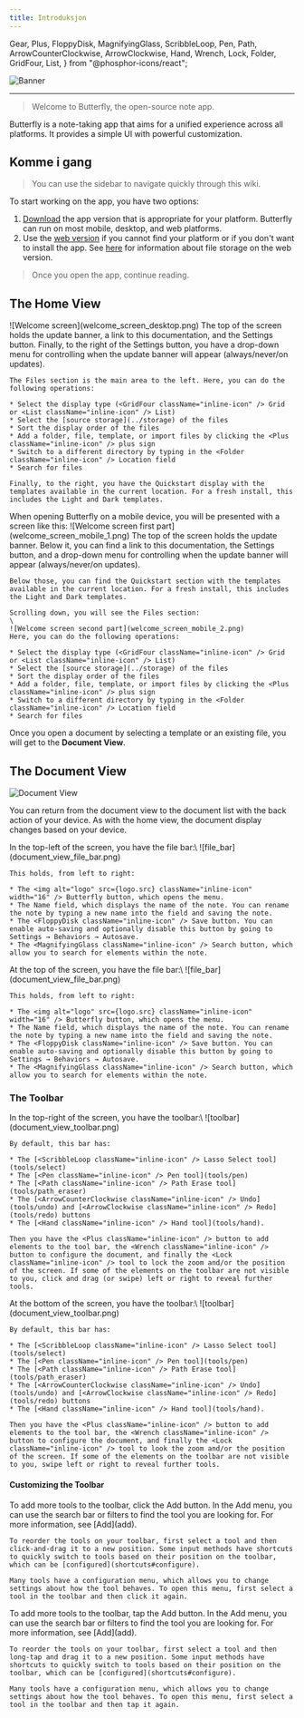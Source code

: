 ```yaml
---
title: Introduksjon
---
```


  Gear,
  Plus,
  FloppyDisk,
  MagnifyingGlass,
  ScribbleLoop,
  Pen,
  Path,
  ArrowCounterClockwise,
  ArrowClockwise,
  Hand,
  Wrench,
  Lock,
  Folder,
  GridFour,
  List,
} from "@phosphor-icons/react";

![Banner](/img/banner.png)

---

> Welcome to Butterfly, the open-source note app.

Butterfly is a note-taking app that aims for a unified experience across all platforms. It provides a simple UI with powerful customization.

## Komme i gang

> You can use the sidebar to navigate quickly through this wiki.

To start working on the app, you have two options:

1. [Download](/downloads) the app version that is appropriate for your platform. Butterfly can run on most mobile, desktop, and web platforms.
2. Use the [web version](https://web.butterfly.linwood.dev) if you cannot find your platform or if you don't want to install the app. See [here](storage#web) for information about file storage on the web version.

> Once you open the app, continue reading.

## The Home View

<Tabs syncKey="platform">
  <TabItem label="Skrivebord">
    ![Welcome screen](welcome_screen_desktop.png)
    The top of the screen holds the update banner, a link to this documentation, and the <Gear className="inline-icon" /> Settings button. Finally, to the right of the <Gear className="inline-icon" /> Settings button, you have a drop-down menu for controlling when the update banner will appear (always/never/on updates).

    The Files section is the main area to the left. Here, you can do the following operations:

    * Select the display type (<GridFour className="inline-icon" /> Grid or <List className="inline-icon" /> List)
    * Select the [source storage](../storage) of the files
    * Sort the display order of the files
    * Add a folder, file, template, or import files by clicking the <Plus className="inline-icon" /> plus sign
    * Switch to a different directory by typing in the <Folder className="inline-icon" /> Location field
    * Search for files

    Finally, to the right, you have the Quickstart display with the templates available in the current location. For a fresh install, this includes the Light and Dark templates.
  </TabItem>

  <TabItem label="Mobil">
    When opening Butterfly on a mobile device, you will be presented with a screen like this:
    ![Welcome screen first part](welcome_screen_mobile_1.png)
    The top of the screen holds the update banner. Below it, you can find a link to this documentation, the <Gear className="inline-icon" /> Settings button, and a drop-down menu for controlling when the update banner will appear (always/never/on updates).

    Below those, you can find the Quickstart section with the templates available in the current location. For a fresh install, this includes the Light and Dark templates.

    Scrolling down, you will see the Files section:
    \
    ![Welcome screen second part](welcome_screen_mobile_2.png)
    Here, you can do the following operations:

    * Select the display type (<GridFour className="inline-icon" /> Grid or <List className="inline-icon" /> List)
    * Select the [source storage](../storage) of the files
    * Sort the display order of the files
    * Add a folder, file, template, or import files by clicking the <Plus className="inline-icon" /> plus sign
    * Switch to a different directory by typing in the <Folder className="inline-icon" /> Location field
    * Search for files
  </TabItem>
</Tabs>

Once you open a document by selecting a template or an existing file, you will get to the **Document View**.

## The Document View

![Document View](@assets/img/main.png)

You can return from the document view to the document list with the back action of your device. As with the home view, the document display changes based on your device.

<Tabs syncKey="platform">
  <TabItem label="Skrivebord">
    In the top-left of the screen, you have the file bar:\
    ![file_bar](document_view_file_bar.png)

    This holds, from left to right:

    * The <img alt="logo" src={logo.src} className="inline-icon" width="16" /> Butterfly button, which opens the menu.
    * The Name field, which displays the name of the note. You can rename the note by typing a new name into the field and saving the note.
    * The <FloppyDisk className="inline-icon" /> Save button. You can enable auto-saving and optionally disable this button by going to Settings → Behaviors → Autosave.
    * The <MagnifyingGlass className="inline-icon" /> Search button, which allow you to search for elements within the note.
  </TabItem>

  <TabItem label="Mobil">
    At the top of the screen, you have the file bar:\
    ![file_bar](document_view_file_bar.png)

    This holds, from left to right:

    * The <img alt="logo" src={logo.src} className="inline-icon" width="16" /> Butterfly button, which opens the menu.
    * The Name field, which displays the name of the note. You can rename the note by typing a new name into the field and saving the note.
    * The <FloppyDisk className="inline-icon" /> Save button. You can enable auto-saving and optionally disable this button by going to Settings → Behaviors → Autosave.
    * The <MagnifyingGlass className="inline-icon" /> Search button, which allow you to search for elements within the note.
  </TabItem>
</Tabs>

### The Toolbar

<Tabs syncKey="platform">
  <TabItem label="Skrivebord">
    In the top-right of the screen, you have the toolbar:\
    ![toolbar](document_view_toolbar.png)

    By default, this bar has:

    * The [<ScribbleLoop className="inline-icon" /> Lasso Select tool](tools/select)
    * The [<Pen className="inline-icon" /> Pen tool](tools/pen)
    * The [<Path className="inline-icon" /> Path Erase tool](tools/path_eraser)
    * The [<ArrowCounterClockwise className="inline-icon" /> Undo](tools/undo) and [<ArrowClockwise className="inline-icon" /> Redo](tools/redo) buttons
    * The [<Hand className="inline-icon" /> Hand tool](tools/hand).

    Then you have the <Plus className="inline-icon" /> button to add elements to the tool bar, the <Wrench className="inline-icon" /> button to configure the document, and finally the <Lock className="inline-icon" /> tool to lock the zoom and/or the position of the screen. If some of the elements on the toolbar are not visible to you, click and drag (or swipe) left or right to reveal further tools.
  </TabItem>

  <TabItem label="Mobil">
    At the bottom of the screen, you have the toolbar:\
    ![toolbar](document_view_toolbar.png)

    By default, this bar has:

    * The [<ScribbleLoop className="inline-icon" /> Lasso Select tool](tools/select)
    * The [<Pen className="inline-icon" /> Pen tool](tools/pen)
    * The [<Path className="inline-icon" /> Path Erase tool](tools/path_eraser)
    * The [<ArrowCounterClockwise className="inline-icon" /> Undo](tools/undo) and [<ArrowClockwise className="inline-icon" /> Redo](tools/redo) buttons
    * The [<Hand className="inline-icon" /> Hand tool](tools/hand).

    Then you have the <Plus className="inline-icon" /> button to add elements to the tool bar, the <Wrench className="inline-icon" /> button to configure the document, and finally the <Lock className="inline-icon" /> tool to look the zoom and/or the position of the screen. If some of the elements on the toolbar are not visible to you, swipe left or right to reveal further tools.
  </TabItem>
</Tabs>

#### Customizing the Toolbar

<Tabs syncKey="platform">
  <TabItem label="Skrivebord">
    To add more tools to the toolbar, click the <Plus className="inline-icon" /> Add button. In the Add menu, you can use the search bar or filters to find the tool you are looking for. For more information, see [Add](add).

    To reorder the tools on your toolbar, first select a tool and then click-and-drag it to a new position. Some input methods have shortcuts to quickly switch to tools based on their position on the toolbar, which can be [configured](shortcuts#configure).

    Many tools have a configuration menu, which allows you to change settings about how the tool behaves. To open this menu, first select a tool in the toolbar and then click it again.
  </TabItem>

  <TabItem label="Mobil">
    To add more tools to the toolbar, tap the <Plus className="inline-icon" /> Add button. In the Add menu, you can use the search bar or filters to find the tool you are looking for. For more information, see [Add](add).

    To reorder the tools on your toolbar, first select a tool and then long-tap and drag it to a new position. Some input methods have shortcuts to quickly switch to tools based on their position on the toolbar, which can be [configured](shortcuts#configure).

    Many tools have a configuration menu, which allows you to change settings about how the tool behaves. To open this menu, first select a tool in the toolbar and then tap it again.
  </TabItem>
</Tabs>
